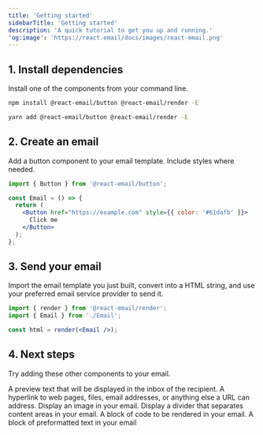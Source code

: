 ```yaml
---
title: 'Getting started'
sidebarTitle: 'Getting started'
description: 'A quick tutorial to get you up and running.'
'og:image': 'https://react.email/docs/images/react-email.png'
---
```


## 1. Install dependencies

Install one of the components from your command line.

<CodeGroup>

```sh npm
npm install @react-email/button @react-email/render -E
```

```sh yarn
yarn add @react-email/button @react-email/render -E
```

</CodeGroup>

## 2. Create an email

Add a button component to your email template. Include styles where needed.

```jsx email.tsx
import { Button } from '@react-email/button';

const Email = () => {
  return (
    <Button href="https://example.com" style={{ color: '#61dafb' }}>
      Click me
    </Button>
  );
};
```

## 3. Send your email

Import the email template you just built, convert into a HTML string, and use your preferred email service provider to send it.

```jsx index.tsx
import { render } from '@react-email/render';
import { Email } from './Email';

const html = render(<Email />);
```

## 4. Next steps

Try adding these other components to your email.

<CardGroup>
  <Card
    title="Preview"
    icon={regular('magnifying-glass')}
    href="/components/preview"
  >
    A preview text that will be displayed in the inbox of the recipient.
  </Card>
  <Card title="Link" icon={regular('link')} href="/components/link">
    A hyperlink to web pages, files, email addresses, or anything else a URL can
    address.
  </Card>
  <Card title="Image" icon={regular('image')} href="/components/image">
    Display an image in your email.
  </Card>
  <Card title="Divider" icon={regular('horizontal-rule')} href="/components/hr">
    Display a divider that separates content areas in your email.
  </Card>
  <Card title="Code" icon={regular('rectangle-code')} href="/components/code">
    A block of code to be rendered in your email.
  </Card>
  <Card title="Pre" icon={regular('code-simple')} href="/components/pre">
    A block of preformatted text in your email
  </Card>
</CardGroup>
